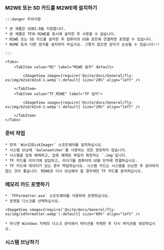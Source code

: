
### M2WE 또는 SD 카드를 M2WE에 설치하기

    :::danger 주의사항

    * 본 제품은 USB3.0을 지원합니다.
    * 본 제품은 TF와 M2WE를 동시에 설치한 후 사용할 수 없습니다.
    * M2WE 또는 SD 카드를 설치한 후 컴퓨터의 USB 포트에 연결하면 포맷할 수 있습니다.
    * NVME 등의 다른 장치를 설치하지 마십시오. 그렇지 않으면 장치가 손상될 수 있습니다!!!

    :::

    <Tabs>
        <TabItem value="M2" label="M2WE 설치" default>
            
            <ImageView image={require('@site/docs/General/fly-os/img/m2sd/m2sd-1.webp').default} size="20%" align="left" />

        </TabItem>
        <TabItem value="TF_M2WE" label="TF 설치">
            
            <ImageView image={require('@site/docs/General/fly-os/img/m2sd/m2sd-2.webp').default} size="20%" align="left" />

        </TabItem>
    </Tabs>

### 준비 작업

    * 먼저 `Win32DiskImager` 소프트웨어를 설치하십시오.
    * 시스템 브닝에 `balenaetcher`를 사용하는 것은 권장하지 않습니다.
    * 시스템을 압축 해제하고, 압축 해제된 파일의 확장자는 `.img`입니다.
    * TF 카드를 리더기에 삽입하고, 리더기를 컴퓨터의 USB 단자에 연결하십시오.
    * TF 카드에 데이터가 있는 경우 백업하십시오. 시스템 카드는 시스템을 브닝한 후 분리하지 않는 것이 좋습니다. M2WE로 다시 브닝해야 할 경우에만 TF 카드를 분리하십시오.

### 메모리 카드 포맷하기

    * `TFFormatter.exe` 소프트웨어를 사용하여 포맷하십시오.
    * 포맷할 디스크를 선택하십시오.

    <ImageView image={require('@site/docs/General/fly-os/img/sdformatter.webp').default} size="80%" align="left" />

    * 아니면 Windows 자체의 디스크 관리에서 파티션을 삭제한 후 다시 파티션을 생성하십시오.

### 시스템 브닝하기

<WIN32 />